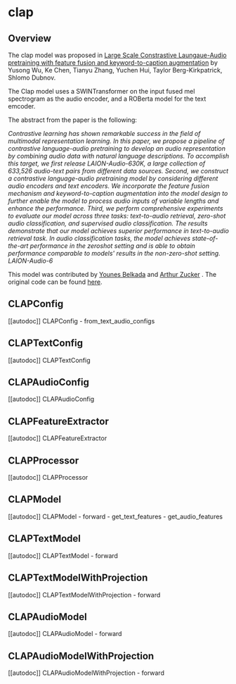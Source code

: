 <!--Copyright 2023 The HuggingFace Team. All rights reserved.

Licensed under the Apache License, Version 2.0 (the "License"); you may not use this file except in compliance with
the License. You may obtain a copy of the License at

http://www.apache.org/licenses/LICENSE-2.0

Unless required by applicable law or agreed to in writing, software distributed under the License is distributed on
an "AS IS" BASIS, WITHOUT WARRANTIES OR CONDITIONS OF ANY KIND, either express or implied. See the License for the
specific language governing permissions and limitations under the License.
-->

# clap

## Overview

The clap model was proposed in [Large Scale Constrastive Laungaue-Audio pretraining with
feature fusion and keyword-to-caption augmentation](https://arxiv.org/pdf/2211.06687.pdf) by Yusong Wu, Ke Chen, Tianyu Zhang, Yuchen Hui, Taylor Berg-Kirkpatrick, Shlomo Dubnov.

The Clap model uses a SWINTransformer on the input fused mel spectrogram as the audio encoder, and a ROBerta model for the text emcoder.

The abstract from the paper is the following:

*Contrastive learning has shown remarkable success in the field of multimodal representation learning. In this paper, we propose a pipeline of contrastive language-audio pretraining to develop an audio representation by combining audio data with natural language descriptions. To accomplish this target, we first release LAION-Audio-630K, a large collection of 633,526 audio-text pairs from different data sources. Second, we construct a contrastive language-audio pretraining model by considering different audio encoders and text encoders. We incorporate the feature fusion mechanism and keyword-to-caption augmentation into the model design to further enable the model to process audio inputs of variable lengths and enhance the performance. Third, we perform comprehensive experiments to evaluate our model across three tasks: text-to-audio retrieval, zero-shot audio classification, and supervised audio classification. The results demonstrate that our model achieves superior performance in text-to-audio retrieval task. In audio classification tasks, the model achieves state-of-the-art performance in the zeroshot setting and is able to obtain performance comparable to models' results in the non-zero-shot setting. LAION-Audio-6*

This model was contributed by [Younes Belkada](https://huggingface.co/ybelkada) and [Arthur Zucker](https://huggingface.co/ArtZucker) .
The original code can be found [here](https://github.com/LAION-AI/Clap).


## CLAPConfig

[[autodoc]] CLAPConfig
    - from_text_audio_configs

## CLAPTextConfig

[[autodoc]] CLAPTextConfig

## CLAPAudioConfig

[[autodoc]] CLAPAudioConfig

## CLAPFeatureExtractor

[[autodoc]] CLAPFeatureExtractor

## CLAPProcessor

[[autodoc]] CLAPProcessor

## CLAPModel

[[autodoc]] CLAPModel
    - forward
    - get_text_features
    - get_audio_features

## CLAPTextModel

[[autodoc]] CLAPTextModel
    - forward

## CLAPTextModelWithProjection

[[autodoc]] CLAPTextModelWithProjection
    - forward

## CLAPAudioModel

[[autodoc]] CLAPAudioModel
    - forward

## CLAPAudioModelWithProjection

[[autodoc]] CLAPAudioModelWithProjection
    - forward

